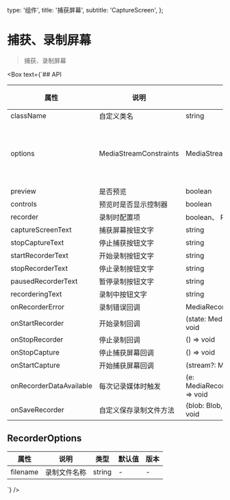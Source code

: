   type: '组件',
  title: '捕获屏幕',
  subtitle: 'CaptureScreen',
};

<Box>

# 捕获、录制屏幕

> 捕获、录制屏幕

<SandboxGroup name="capture-screen" col={1} />
</Box>

<Box text={`## API

| 属性                    | 说明                   | 类型                                         | 默认值                                                                                     | 版本 |
| ----------------------- | ---------------------- | -------------------------------------------- | ------------------------------------------------------------------------------------------ | ---- |
| className               | 自定义类名             | string                                       | -                                                                                          | -    |
| options                 | MediaStreamConstraints | MediaStreamConstraints                       | {video: true, audio: { echoCancellation: true, noiseSuppression: true, sampleRate: 44100}} | -    |
| preview                 | 是否预览               | boolean                                      | -                                                                                          | -    |
| controls                | 预览时是否显示控制器   | boolean                                      | -                                                                                          | -    |
| recorder                | 录制时配置项           | boolean、 RecorderOptions                    | -                                                                                          | -    |
| captureScreenText       | 捕获屏幕按钮文字       | string                                       | -                                                                                          | -    |
| stopCaptureText         | 停止捕获按钮文字       | string                                       | -                                                                                          | -    |
| startRecorderText       | 开始录制按钮文字       | string                                       | -                                                                                          | -    |
| stopRecorderText        | 停止录制按钮文字       | string                                       | -                                                                                          | -    |
| pausedRecorderText      | 暂停录制按钮文字       | string                                       | -                                                                                          | -    |
| recorderingText         | 录制中按钮文字         | string                                       | -                                                                                          | -    |
| onRecorderError         | 录制错误回调           | MediaRecorder.onerror                        | -                                                                                          | -    |
| onStartRecorder         | 开始录制回调           | (state: MediaRecorder.state) => void         | -                                                                                          | -    |
| onStopRecorder          | 停止录制回调           | () => void                                   | -                                                                                          | -    |
| onStopCapture           | 停止捕获屏幕回调       | () => void                                   | -                                                                                          | -    |
| onStartCapture          | 开始捕获屏幕回调       | (stream?: MediaStream) => void               | -                                                                                          | -    |
| onRecorderDataAvailable | 每次记录媒体时触发     | (e: MediaRecorderDataAvailableEvent) => void | -                                                                                          | -    |
| onSaveRecorder          | 自定义保存录制文件方法 | (blob: Blob, fileName: string) => void       | -                                                                                          | -    |

## RecorderOptions

| 属性     | 说明         | 类型   | 默认值 | 版本 |
| -------- | ------------ | ------ | ------ | ---- |
| filename | 录制文件名称 | string | -      | -    |

`} />
